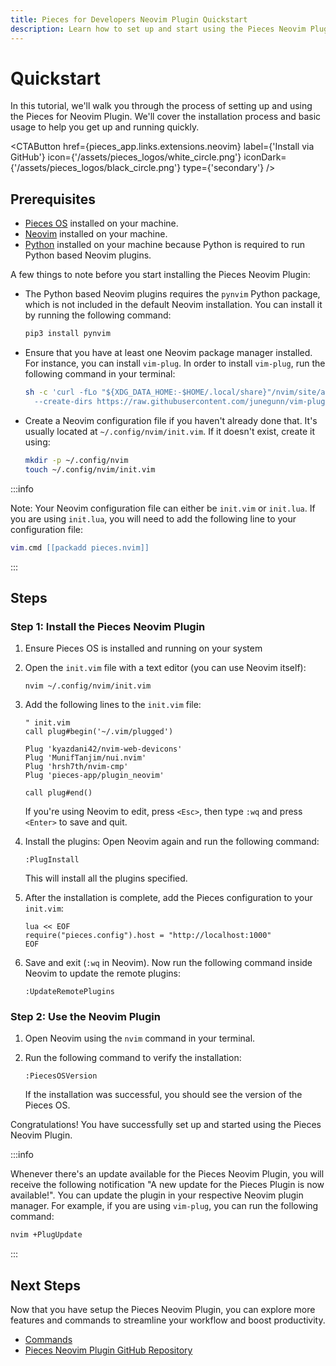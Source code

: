 ```yaml
---
title: Pieces for Developers Neovim Plugin Quickstart
description: Learn how to set up and start using the Pieces Neovim Plugin.
---
```



# Quickstart

In this tutorial, we'll walk you through the process of setting up and using the Pieces for Neovim Plugin. We'll cover the installation process and basic usage to help you get up and running quickly.

<CTAButton
  href={pieces_app.links.extensions.neovim}
  label={'Install via GitHub'}
  icon={'/assets/pieces_logos/white_circle.png'} 
  iconDark={'/assets/pieces_logos/black_circle.png'} 
  type={'secondary'}
/>

## Prerequisites

- [Pieces OS](/installation-getting-started/what-am-i-installing) installed on your machine.
- [Neovim](https://neovim.io/) installed on your machine.
- [Python](https://www.python.org/downloads/) installed on your machine because Python is required to run Python based Neovim plugins.

A few things to note before you start installing the Pieces Neovim Plugin:

- The Python based Neovim plugins requires the `pynvim` Python package, which is not included in the default Neovim installation. You can install it by running the following command:

    ```bash
    pip3 install pynvim
    ```

- Ensure that you have at least one Neovim package manager installed. For instance, you can install `vim-plug`. 
  In order to install `vim-plug`, run the following command in your terminal:
  
    ```bash
    sh -c 'curl -fLo "${XDG_DATA_HOME:-$HOME/.local/share}"/nvim/site/autoload/plug.vim \
      --create-dirs https://raw.githubusercontent.com/junegunn/vim-plug/master/plug.vim'
    ```

- Create a Neovim configuration file if you haven't already done that. It's usually located at `~/.config/nvim/init.vim`. If it doesn't exist, create it using:
  
    ```bash
    mkdir -p ~/.config/nvim
    touch ~/.config/nvim/init.vim
    ```

:::info

Note: Your Neovim configuration file can either be `init.vim` or `init.lua`. If you are using `init.lua`, you will need to add the following line to your configuration file:
  
```lua
vim.cmd [[packadd pieces.nvim]]
```
:::

## Steps

### Step 1: Install the Pieces Neovim Plugin
1. Ensure Pieces OS is installed and running on your system
1. Open the `init.vim` file with a text editor (you can use Neovim itself):
    ```shell
    nvim ~/.config/nvim/init.vim
    ```
1. Add the following lines to the `init.vim` file:
    ```vim
    " init.vim
    call plug#begin('~/.vim/plugged')

    Plug 'kyazdani42/nvim-web-devicons'
    Plug 'MunifTanjim/nui.nvim'
    Plug 'hrsh7th/nvim-cmp'
    Plug 'pieces-app/plugin_neovim'

    call plug#end()
    ```
    If you're using Neovim to edit, press `<Esc>`, then type `:wq` and press `<Enter>` to save and quit.

1. Install the plugins: Open Neovim again and run the following command:
    ```vim
    :PlugInstall
    ```
    This will install all the plugins specified.

1. After the installation is complete, add the Pieces configuration to your `init.vim`:
    ```vim
    lua << EOF
    require("pieces.config").host = "http://localhost:1000"
    EOF
    ```
1. Save and exit (`:wq` in Neovim). Now run the following command inside Neovim to update the remote plugins: 
    ```vim
    :UpdateRemotePlugins
    ```

### Step 2: Use the Neovim Plugin
1. Open Neovim using the `nvim` command in your terminal. 

1. Run the following command to verify the installation:
   ```vim
   :PiecesOSVersion
   ```
   If the installation was successful, you should see the version of the Pieces OS. 

Congratulations! You have successfully set up and started using the Pieces Neovim Plugin.

:::info

Whenever there's an update available for the Pieces Neovim Plugin, you will receive the following notification "A new update for the Pieces Plugin is now available!". You can update the plugin in your respective Neovim plugin manager. For example, if you are using `vim-plug`, you can run the following command:

```bash
nvim +PlugUpdate
```
:::

## Next Steps
Now that you have setup the Pieces Neovim Plugin, you can explore more features and commands to streamline your workflow and boost productivity.

- [Commands](/extensions-plugins/neovim/commands)
- [Pieces Neovim Plugin GitHub Repository](https://github.com/pieces-app/plugin_neo_vim)


